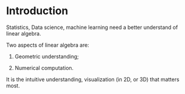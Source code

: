 # Introduction {#intro}

Statistics, Data science, machine learning need a better understand of linear algebra.

Two aspects of linear algebra are: 

1. Geometric understanding; 

2. Numerical computation. 

It is the intuitive understanding, visualization (in 2D, or 3D) that matters most. 